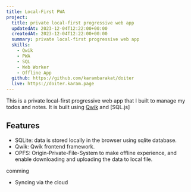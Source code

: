 ```yaml
---
title: Local-First PWA
project: 
  title: private local-first progressive web app
  updatedAt: 2023-12-04T12:22:00+00:00
  createdAt: 2023-12-04T12:22:00+00:00
  summary: private local-first progressive web app
  skills:
    - Qwik
    - PWA
    - SQL
    - Web Worker
    - Offline App
  github: https://github.com/karambarakat/doiter
  live: https://doiter.karam.page
---
```


This is a private local-first progressive web app that I built to manage my todos and notes. It is built using [Qwik](https://qwik.dev) and [SQL.js]

## Features

- SQLite: data is stored locally in the browser using sqlite database.
- Qwik: Qwik frontend framework.
- OPFS: Origin-Private-File-System to make offline experience, and enable downloading and uploading the data to local file.

comming
- Syncing via the cloud
